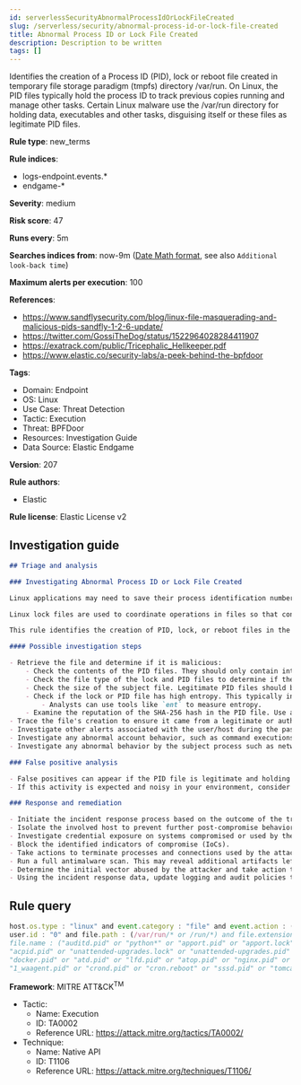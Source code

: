 ```yaml
---
id: serverlessSecurityAbnormalProcessIdOrLockFileCreated
slug: /serverless/security/abnormal-process-id-or-lock-file-created
title: Abnormal Process ID or Lock File Created
description: Description to be written
tags: []
---
```


<div id="abnormal-process-id-or-lock-file-created"></div>

Identifies the creation of a Process ID (PID), lock or reboot file created in temporary file storage paradigm (tmpfs) directory /var/run. On Linux, the PID files typically hold the process ID to track previous copies running and manage other tasks. Certain Linux malware use the /var/run directory for holding data, executables and other tasks, disguising itself or these files as legitimate PID files.

**Rule type**: new_terms

**Rule indices**: 

* logs-endpoint.events.*
* endgame-*

**Severity**: medium

**Risk score**: 47

**Runs every**: 5m

**Searches indices from**: now-9m ([Date Math format](((ref))/common-options.html#date-math), see also <DocLink id="serverlessSecurityRulesUiCreate" section="set-the-rules-schedule">`Additional look-back time`</DocLink>)

**Maximum alerts per execution**: 100

**References**: 

* https://www.sandflysecurity.com/blog/linux-file-masquerading-and-malicious-pids-sandfly-1-2-6-update/
* https://twitter.com/GossiTheDog/status/1522964028284411907
* https://exatrack.com/public/Tricephalic_Hellkeeper.pdf
* https://www.elastic.co/security-labs/a-peek-behind-the-bpfdoor

**Tags**: 

* Domain: Endpoint
* OS: Linux
* Use Case: Threat Detection
* Tactic: Execution
* Threat: BPFDoor
* Resources: Investigation Guide
* Data Source: Elastic Endgame

**Version**: 207

**Rule authors**: 

* Elastic

**Rule license**: Elastic License v2

## Investigation guide

```markdown
## Triage and analysis

### Investigating Abnormal Process ID or Lock File Created

Linux applications may need to save their process identification number (PID) for various purposes: from signaling that a program is running to serving as a signal that a previous instance of an application didn't exit successfully. PID files contain its creator process PID in an integer value.

Linux lock files are used to coordinate operations in files so that conflicts and race conditions are prevented.

This rule identifies the creation of PID, lock, or reboot files in the /var/run/ directory. Attackers can masquerade malware, payloads, staged data for exfiltration, and more as legitimate PID files.

#### Possible investigation steps

- Retrieve the file and determine if it is malicious:
    - Check the contents of the PID files. They should only contain integer strings.
    - Check the file type of the lock and PID files to determine if they are executables. This is only observed in     malicious files.
    - Check the size of the subject file. Legitimate PID files should be under 10 bytes.
    - Check if the lock or PID file has high entropy. This typically indicates an encrypted payload.
        - Analysts can use tools like `ent` to measure entropy.
    - Examine the reputation of the SHA-256 hash in the PID file. Use a database like VirusTotal to identify additional pivots and artifacts for investigation.
- Trace the file's creation to ensure it came from a legitimate or authorized process.
- Investigate other alerts associated with the user/host during the past 48 hours.
- Investigate any abnormal account behavior, such as command executions, file creations or modifications, and network connections.
- Investigate any abnormal behavior by the subject process such as network connections, file modifications, and any spawned child processes.

### False positive analysis

- False positives can appear if the PID file is legitimate and holding a process ID as intended. If the PID file is an executable or has a file size that's larger than 10 bytes, it should be ruled suspicious.
- If this activity is expected and noisy in your environment, consider adding exceptions — preferably with a combination of file name and process executable conditions.

### Response and remediation

- Initiate the incident response process based on the outcome of the triage.
- Isolate the involved host to prevent further post-compromise behavior.
- Investigate credential exposure on systems compromised or used by the attacker to ensure all compromised accounts are identified. Reset passwords for these accounts and other potentially compromised credentials, such as email, business systems, and web services.
- Block the identified indicators of compromise (IoCs).
- Take actions to terminate processes and connections used by the attacker.
- Run a full antimalware scan. This may reveal additional artifacts left in the system, persistence mechanisms, and malware components.
- Determine the initial vector abused by the attacker and take action to prevent reinfection through the same vector.
- Using the incident response data, update logging and audit policies to improve the mean time to detect (MTTD) and the mean time to respond (MTTR).

```

## Rule query

```js
host.os.type : "linux" and event.category : "file" and event.action : ("creation" or "file_create_event") and
user.id : "0" and file.path : (/var/run/* or /run/*) and file.extension : ("pid" or "lock" or "reboot") and not 
file.name : ("auditd.pid" or "python*" or "apport.pid" or "apport.lock" or "kworker*" or "gdm3.pid" or "sshd.pid" or 
"acpid.pid" or "unattended-upgrades.lock" or "unattended-upgrades.pid" or "cmd.pid" or "yum.pid" or "netconfig.pid" or 
"docker.pid" or "atd.pid" or "lfd.pid" or "atop.pid" or "nginx.pid" or "dhclient.pid" or "smtpd.pid" or "stunnel.pid" or 
"1_waagent.pid" or "crond.pid" or "cron.reboot" or "sssd.pid" or "tomcat8.pid")

```

**Framework**: MITRE ATT&CK<sup>TM</sup>

* Tactic:
    * Name: Execution
    * ID: TA0002
    * Reference URL: https://attack.mitre.org/tactics/TA0002/
* Technique:
    * Name: Native API
    * ID: T1106
    * Reference URL: https://attack.mitre.org/techniques/T1106/

